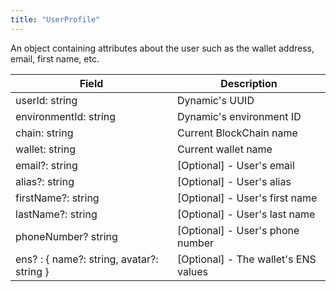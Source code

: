 ```yaml
---
title: "UserProfile"
---
```


An object containing attributes about the user such as the wallet address, email, first name, etc.

| Field                                     | Description                            |
| ----------------------------------------- | -------------------------------------- |
| userId: string                            | Dynamic's UUID                         |
| environmentId: string                     | Dynamic's environment ID               |
| chain: string                             | Current BlockChain name                |
| wallet: string                            | Current wallet name                    |
| email?: string                            | \[Optional\] - User's email            |
| alias?: string                            | \[Optional\] - User's alias            |
| firstName?: string                        | \[Optional\] - User's first name       |
| lastName?: string                         | \[Optional\] - User's last name        |
| phoneNumber? string                       | \[Optional\] - User's phone number     |
| ens? : { name?: string, avatar?: string } | \[Optional\] - The wallet's ENS values |